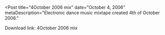 
<Post
  title="4October 2006 mix"
  date="October 4, 2006"
  metaDescription="Electronic dance music mixtape created 4th of October 2006."
>

Download link: 4October 2006 mix

</Post>